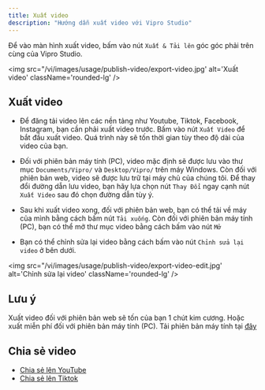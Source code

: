```yaml
---
title: Xuất video
description: "Hướng dẫn xuất video với Vipro Studio"
---
```


Để vào màn hình xuất video, bấm vào nút `Xuất & Tải lên` góc góc phải trên cùng của Vipro Studio.

<img
  src="/vi/images/usage/publish-video/export-video.jpg'
  alt='Xuất video'
  className='rounded-lg'
/>

## Xuất video

- Để đăng tải video lên các nền tảng như Youtube, Tiktok, Facebook, Instagram, bạn cần phải xuất video trước. Bấm vào nút `Xuất Video` để bắt đầu xuất video. Quá trình này sẽ tốn thời gian tùy theo độ dài của video của bạn.

- Đối với phiên bản máy tính (PC), video mặc định sẽ được lưu vào thư mục `Documents/Vipro/` và `Desktop/Vipro/` trên máy Windows. Còn đối với phiên bản web, video sẽ được lưu trữ tại máy chủ của chúng tôi. Để thay đổi đường dẫn lưu video, bạn hãy lựa chọn nút `Thay Đổi` ngay cạnh nút `Xuất Video` sau đó chọn đường dẫn tùy ý.

- Sau khi xuất video xong, đối với phiên bản web, bạn có thể tải về máy của mình bằng cách bấm nút `Tải xuống`. Còn đối với phiên bản máy tính (PC), bạn có thể mở thư mục video bằng cách bấm vào nút `Mở`

- Bạn có thể chỉnh sửa lại video bằng cách bấm vào nút `Chỉnh sửa lại video` ở bên dưới.

<img
  src="/vi/images/usage/publish-video/export-video-edit.jpg'
  alt='Chỉnh sửa lại video'
  className='rounded-lg'
/>

## Lưu ý

Xuất video đối với phiên bản web sẽ tốn của bạn 1 chút kim cương. Hoặc xuất miễn phí đối với phiên bản máy tính (PC). Tải phiên bản máy tính tại [đây](https://vipro.studio/dashboard)

## Chia sẻ video

- [Chia sẻ lên YouTube](/usage/publish-video/publish-youtube)
- [Chia sẻ lên Tiktok](/usage/publish-video/publish-tiktok)
